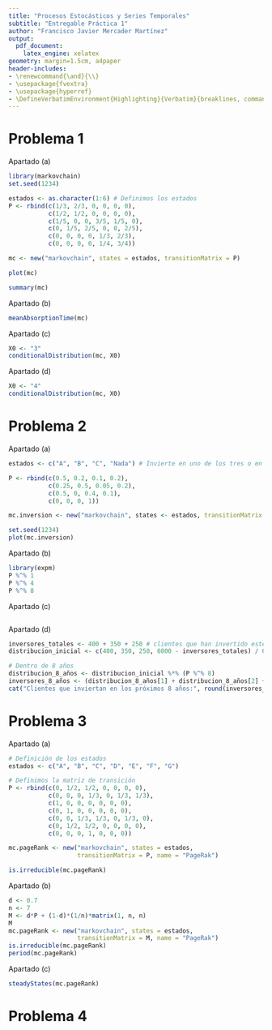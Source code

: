 ```yaml
---
title: "Procesos Estocásticos y Series Temporales"
subtitle: "Entregable Práctica 1"
author: "Francisco Javier Mercader Martínez"
output: 
  pdf_document:
    latex_engine: xelatex
geometry: margin=1.5cm, a4paper
header-includes:
- \renewcommand{\and}{\\}
- \usepackage{fvextra}
- \usepackage{hyperref}
- \DefineVerbatimEnvironment{Highlighting}{Verbatim}{breaklines, commandchars=\\\{\}}
---
```


# Problema 1

Apartado (a)

```r
library(markovchain)
set.seed(1234)

estados <- as.character(1:6) # Definimos los estados
P <- rbind(c(1/3, 2/3, 0, 0, 0, 0),
           c(1/2, 1/2, 0, 0, 0, 0),
           c(1/5, 0, 0, 3/5, 1/5, 0),
           c(0, 1/5, 2/5, 0, 0, 2/5),
           c(0, 0, 0, 0, 1/3, 2/3),
           c(0, 0, 0, 0, 1/4, 3/4))

mc <- new("markovchain", states = estados, transitionMatrix = P)

plot(mc)

summary(mc)
```

Apartado (b)

```r
meanAbsorptionTime(mc)
```

Apartado (c)

```r
X0 <- "3"
conditionalDistribution(mc, X0)
```

Apartado (d)

```r
X0 <- "4"
conditionalDistribution(mc, X0)
```

# Problema 2

Apartado (a)

```r
estados <- c("A", "B", "C", "Nada") # Invierte en uno de los tres o en ninguno

P <- rbind(c(0.5, 0.2, 0.1, 0.2),
           c(0.25, 0.5, 0.05, 0.2),
           c(0.5, 0, 0.4, 0.1),
           c(0, 0, 0, 1))

mc.inversion <- new("markovchain", states <- estados, transitionMatrix = P, name = "Inversiones")

set.seed(1234)
plot(mc.inversion)
```


Apartado (b)

```r
library(expm)
P %^% 1
P %^% 4
P %^% 8
```

Apartado (c)

```r

```

Apartado (d)

```r
inversores_totales <- 400 + 350 + 250 # clientes que han invertido este año en algún producto
distribucion_inicial <- c(400, 350, 250, 6000 - inversores_totales) / 6000

# Dentro de 8 años
distribucion_8_años <- distribucion_inicial %*% (P %^% 8)
inversores_8_años <- (distribucion_8_años[1] + distribucion_8_años[2] + distribucion_8_años[3]) * 6000
cat("Clientes que inviertan en los próximos 8 años:", round(inversores_8_años))
```

# Problema 3

Apartado (a)

```r

# Definición de los estados
estados <- c("A", "B", "C", "D", "E", "F", "G")

# Definimos la matriz de transición
P <- rbind(c(0, 1/2, 1/2, 0, 0, 0, 0),
           c(0, 0, 0, 1/3, 0, 1/3, 1/3),
           c(1, 0, 0, 0, 0, 0, 0),
           c(0, 1, 0, 0, 0, 0, 0),
           c(0, 0, 1/3, 1/3, 0, 1/3, 0),
           c(0, 1/2, 1/2, 0, 0, 0, 0),
           c(0, 0, 0, 1, 0, 0, 0))

mc.pageRank <- new("markovchain", states = estados,
                   transitionMatrix = P, name = "PageRak")

is.irreducible(mc.pageRank)
```
Apartado (b)

```r
d <- 0.7
n <- 7
M <- d*P + (1-d)*(1/n)*matrix(1, n, n)
M
mc.pageRank <- new("markovchain", states = estados,
                   transitionMatrix = M, name = "PageRak")
is.irreducible(mc.pageRank)
period(mc.pageRank)
```

Apartado (c)

```r
steadyStates(mc.pageRank)
```

# Problema 4

```r

```

